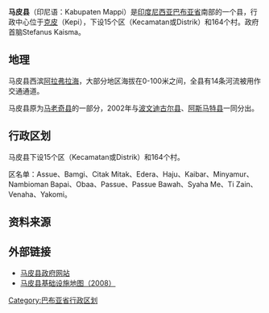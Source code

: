 {{Infobox settlement
| name = 马皮<br>Mappi
| settlement_type = 县<br>Kabupaten
|subdivision_type       = 國家
|subdivision_name       = {{IDN}}
|subdivision_type1      = 省份
|subdivision_name1      = [[巴布亚省|巴布亚省]]
|subdivision_type2      = 行政中心
|subdivision_name2      = [[克皮|克皮]]
| nickname = 
| image_seal = Lambang Kabupaten Mappi.png
| capital = [[克皮|克皮]]
|government_type        = 
|leader_title           = 
|leader_name            =
|leader_title1          =
|leader_name1           = 
|leader_title2          =
|leader_name2           =
|leader_title3          =
|leader_name3           = 
|established_title      =  <!-- Settled -->
|established_date       = 
|established_title2     =  <!-- Incorporated (town) -->
|established_date2      = 
|established_title3     =  <!-- Incorporated (city) -->
|established_date3      = 
|area_magnitude         = 
|area_total_km2             = 28,518
|area_total_sq_mi        = 
|area_land_km2              = 
|area_land_sq_mi         = 
|area_water_km2             = 
|area_water_sq_mi        = 
|area_water_percent     = 
|area_urban_km2             = 
|area_urban_sq_mi        = 
|area_metro_km2             = 
|area_metro_sq_mi        = 
|population_as_of       = 2014年
|population_note        = 
|population_total       = 100,479<ref>Biro Pusat Statistik, Jakarta, 2011.</ref>
|population_density_km2     = 3.52
|population_density_sq_mi = 
|population_metro       =
|population_density_metro_km2 =
|population_density_metro_sq_mi =
|population_urban       = 
|population_density_urban_km2 =
|population_density_urban_mi2 =
|timezone               = 印尼东部时区
|utc_offset             = +09:00
|timezone_DST           = 
|utc_offset_DST         = 
|latd= |latm= |lats= |latNS=
|longd= |longm= |longs= |longEW=
|elevation_m              = 
|elevation_ft           = 
|postal_code_type       =  <!-- enter ZIP code, Postcode, Post code, Postal code... -->
|postal_code            =
|area_code              =
|website                = http://www.mappikab.go.id/
|footnotes              = 
}}

'''马皮县'''（印尼语：Kabupaten Mappi）是[[印度尼西亚|印度尼西亚]][[巴布亚省|巴布亚省]]南部的一个县，行政中心位于[[克皮|克皮]]（Kepi），下设15个区（Kecamatan或Distrik）和164个村。政府首脑Stefanus Kaisma。

== 地理 ==

马皮县西滨[[阿拉弗拉海|阿拉弗拉海]]，大部分地区海拔在0-100米之间，全县有14条河流被用作交通通道。

马皮县原为[[马老奇县|马老奇县]]的一部分，2002年与[[波文迪古尔县|波文迪古尔县]]、[[阿斯马特县|阿斯马特县]]一同分出。

== 行政区划 ==

马皮县下设15个区（Kecamatan或Distrik）和164个村。

区名单：Assue、Bamgi、Citak Mitak、Edera、Haju、Kaibar、Minyamur、Nambioman Bapai、Obaa、Passue、Passue Bawah、Syaha Me、Ti Zain、Venaha、Yakomi。

== 资料来源 ==

<references />

== 外部链接 ==
* [http://www.mappikab.go.id/ 马皮县政府网站]
* [http://loketpeta.pu.go.id/peta-infrastruktur-kabupaten-mappi-2008/ 马皮县基础设施地图（2008）]

{{巴布亚省行政区划}}

[[Category:巴布亚省行政区划|Category:巴布亚省行政区划]]